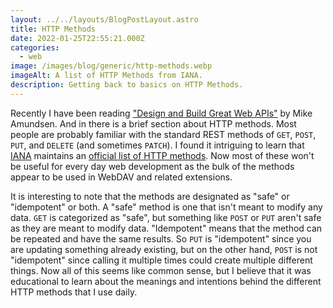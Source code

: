 ```yaml
---
layout: ../../layouts/BlogPostLayout.astro
title: HTTP Methods
date: 2022-01-25T22:55:21.000Z
categories:
  - web
image: /images/blog/generic/http-methods.webp
imageAlt: A list of HTTP Methods from IANA.
description: Getting back to basics on HTTP Methods.
---
```


Recently I have been reading ["Design and Build Great Web APIs"](https://pragprog.com/titles/maapis/design-and-build-great-web-apis/) by Mike Amundsen. And in there is a brief section
about HTTP methods. Most people are probably familiar with the standard REST methods
of `GET`, `POST`, `PUT`, and `DELETE` (and sometimes `PATCH`). I found it intriguing
to learn that [IANA](https://www.iana.org/) maintains an
[official list of HTTP methods](https://www.iana.org/assignments/http-methods/http-methods.xhtml).
Now most of these won't be useful for every day web development as the bulk of the
methods appear to be used in WebDAV and related extensions.

It is interesting to note that the methods are designated as "safe" or "idempotent"
or both. A "safe" method is one that isn't meant to modify any data. `GET` is
categorized as "safe", but something like `POST` or `PUT` aren't safe as they are
meant to modify data. "Idempotent" means that the method can be repeated and have
the same results. So `PUT` is "idempotent" since you are updating something already
existing, but on the other hand, `POST` is not "idempotent" since calling it multiple
times could create multiple different things. Now all of this seems like common sense,
but I believe that it was educational to learn about the meanings and intentions behind the
different HTTP methods that I use daily.

<RandomSupport />
